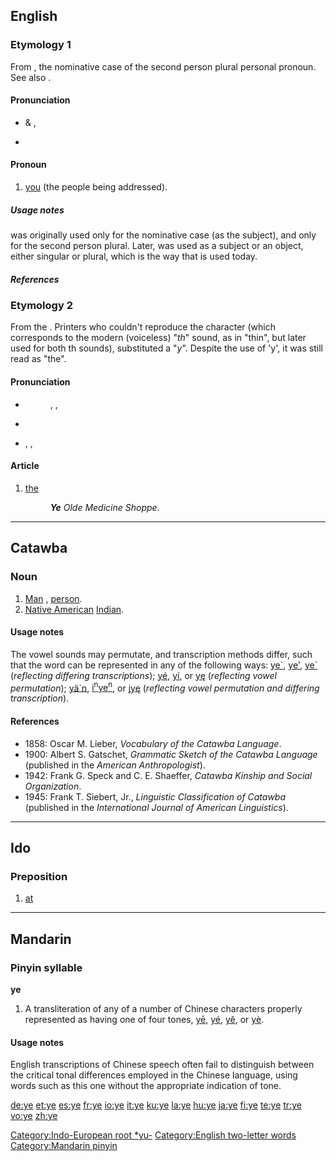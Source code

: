 {{see|-ye|.ye|yē|yé|yě|yè}}
{{wikipedia|dab=ye}}
==English==

{{rank|sort|town|dark|437|ye|common|subject|can't}}

===Etymology 1===
From {{OE.}} {{term|ge|ġē|lang=ang}}, the nominative case of the second person plural personal pronoun. See also {{term|you}}.

====Pronunciation====
*{{a|RP}} & {{a|US}} {{IPA|/jiː/}}, {{SAMPA|/ji:/}}
*{{audio|en-us-ye.ogg|Audio (US)}}
*:{{rhymes|iː}}

====Pronoun====
{{en-pron|desc=personal pronoun}}

# {{context|Northumbrian|Cornwall|archaic|}} [[you]] (the people being addressed).

=====Usage notes=====
{{term|ye|Ye}} was originally used only for the nominative case (as the subject), and only for the second person plural. Later, {{term|ye}} was used as a subject or an object, either singular or plural, which is the way that {{term|you}} is used today.

=====References=====
{{R:Dobson & Irwin Newcastle 1970}}

===Etymology 2===
From the {{ME.}} {{term|Þe|lang=enm}}. Printers who couldn't reproduce the {{term|"Þ"||thorn}} character (which corresponds to the modern  (voiceless) "''th''" sound, as in "thin", but later used for both th sounds), substituted a "''y''".  Despite the use of 'y', it was still read as "the".

====Pronunciation====
*{{a|stressed}}
*:{{enPR|''th''ē}}, {{IPA|/ðiː/}}, {{SAMPA|/Di:/}}
*:{{audio|en-us-the-stressed.ogg|Audio (US)}}
*{{a|unstressed}}
*{{enPR|''th''ə}}, {{IPA|/ðə/}}, {{SAMPA|/D@/}} <!-- (''but see notes below'') -><!- what notes? -->
*:{{audio|en-ca-the.ogg|Audio (CA)}}
*:{{audio|en-us-the-unstressed.ogg|Audio (US)}}

====Article====
{{infl|en|article}}

# {{context|archaic|definite}} [[the]]
#:'''''Ye''' Olde Medicine Shoppe''.

[[Category:Indo-European root *yu-]]
[[Category:English two-letter words]]

----

==Catawba==

===Noun===
{{infl|chc|noun}}

# [[man|Man]] {{i|adult male human}}, [[person]].
# [[Native American]] [[Indian]].

====Usage notes====
The vowel sounds may permutate, and transcription methods differ, such that the word can be represented in any of the following ways: [[ye`]], [[ye']], [[ye´]] (''reflecting differing transcriptions''); [[yé]], [[yí]], or [[yę]] (''reflecting vowel permutation''); [[yä´n]], [[inyen|i<sup>n</sup>ye<sup>n</sup>]], or [[įyę]] (''reflecting vowel permutation and differing transcription'').

====References====
*1858: Oscar M. Lieber, ''Vocabulary of the Catawba Language''.
*1900: Albert S. Gatschet, ''Grammatic Sketch of the Catawba Language'' (published in the ''American Anthropologist'').
*1942: Frank G. Speck and C. E. Shaeffer, ''Catawba Kinship and Social Organization''.
*1945: Frank T. Siebert, Jr., ''Linguistic Classification of Catawba'' (published in the ''International Journal of American Linguistics'').

----

==Ido==

===Preposition===
{{infl|io|preposition}}

# [[at]]

----

==Mandarin==

===Pinyin syllable===
'''ye'''

# A transliteration of any of a number of Chinese characters properly represented as having one of four tones, [[yē]], [[yé]], [[yě]], or [[yè]].

====Usage notes====
English transcriptions of Chinese speech often fail to distinguish between the critical tonal differences employed in the Chinese language, using words such as this one without the appropriate indication of tone.

[[Category:Mandarin pinyin]]

[[de:ye]]
[[et:ye]]
[[es:ye]]
[[fr:ye]]
[[io:ye]]
[[it:ye]]
[[ku:ye]]
[[la:ye]]
[[hu:ye]]
[[ja:ye]]
[[fi:ye]]
[[te:ye]]
[[tr:ye]]
[[vo:ye]]
[[zh:ye]]
